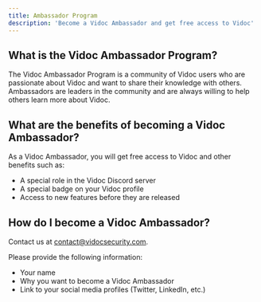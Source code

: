 ```yaml
---
title: Ambassador Program
description: 'Become a Vidoc Ambassador and get free access to Vidoc'
---
```


## What is the Vidoc Ambassador Program?

The Vidoc Ambassador Program is a community of Vidoc users who are passionate about Vidoc and want to share their knowledge with others. Ambassadors are leaders in the community and are always willing to help others learn more about Vidoc.

## What are the benefits of becoming a Vidoc Ambassador?

As a Vidoc Ambassador, you will get free access to Vidoc and other benefits such as:
- A special role in the Vidoc Discord server
- A special badge on your Vidoc profile
- Access to new features before they are released

## How do I become a Vidoc Ambassador?

Contact us at [contact@vidocsecurity.com](mailto:contact@vidocsecurity.com).

Please provide the following information:
- Your name
- Why you want to become a Vidoc Ambassador
- Link to your social media profiles (Twitter, LinkedIn, etc.)